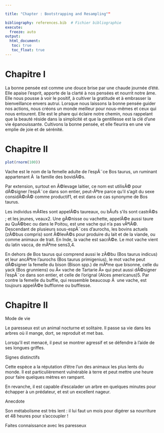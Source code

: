 ```yaml
---

title: "Chapter : Bootstrapping and Resampling""

bibliography: references.bib  # Fichier bibliographie
execute: 
  freeze: auto
output: 
  html_document:
   toc: true
   toc_float: true
---
```


# Chapitre I
La bonne pensée est comme une douce brise par une chaude journée d'été. Elle apaise l'esprit, apporte de la clarté à nos pensées et nourrit notre âme. 
Elle nous pousse à voir le positif, à cultiver la gratitude et à embrasser la bienveillance envers autrui. Lorsque nous laissons la bonne pensée guider nos actions, nous créons un monde meilleur pour nous-mêmes et ceux qui nous entourent. 
Elle est le phare qui éclaire notre chemin, nous rappelant que la beauté réside dans la simplicité et que la gentillesse est la clé d'une vie épanouissante. 
Cultivons la bonne pensée, et elle fleurira en une vie emplie de joie et de sérénité.

# Chapitre II
```r
plot(rnorm(100))
```
Vache est le nom de la femelle adulte de l'espÃ¨ce Bos taurus, un ruminant appartenant Ã  la famille des bovidÃ©s.

Par extension, surtout en Ã©levage laitier, ce nom est utilisÃ© pour dÃ©signer l'espÃ¨ce dans son entier, peut-Ãªtre parce qu'il s'agit du sexe considÃ©rÃ© comme productif1, et est dans ce cas synonyme de Bos taurus.

Les individus mÃ¢les sont appelÃ©s taureaux, ou bÅufs s'ils sont castrÃ©s ; et les jeunes, veaux2. Une gÃ©nisse ou vachette, appelÃ©e aussi taure au QuÃ©bec ou dans le Poitou, est une vache qui n'a pas vÃªlÃ©. Descendant de plusieurs sous-espÃ¨ces d'aurochs, les bovins actuels (zÃ©bus compris) sont Ã©levÃ©s pour produire du lait et de la viande, ou comme animaux de trait. En Inde, la vache est sacrÃ©e. Le mot vache vient du latin vacca, de mÃªme sens3,4.

En dehors de Bos taurus qui comprend aussi le zÃ©bu (Bos taurus indicus) et leur ancÃªtre l'aurochs (Bos taurus primigenius), le mot vache peut dÃ©signer la femelle du bison (Bison spp.) de mÃªme que bisonne, celle du yack (Bos grunniens) ou Â« vache de Tartarie Â» qui peut aussi dÃ©signer l'espÃ¨ce dans son entier, et celle de l'orignal (Alces americanus)5. Par contre la femelle du buffle, qui ressemble beaucoup Ã  une vache, est toujours appelÃ©e bufflonne ou bufflesse.



# Chapitre II

 Mode de vie

Le paresseux est un animal nocturne et solitaire. Il passe sa vie dans les arbres où il mange, dort, se reproduit et met bas.

Lorsqu’il est menacé, il peut se montrer agressif et se défendre à l’aide de ses longues griffes.

Signes distinctifs

Cette espèce a la réputation d’être l'un des animaux les plus lents du monde. Il est particulièrement vulnérable à terre et peut mettre une heure pour faire quelques mètres en rampant.

En revanche, il est capable d’escalader un arbre en quelques minutes pour échapper à un prédateur, et est un excellent nageur.

Anecdote

Son métabolisme est très lent : il lui faut un mois pour digérer sa nourriture et 48 heures pour s’accoupler !

Faites connaissance avec les paresseux
